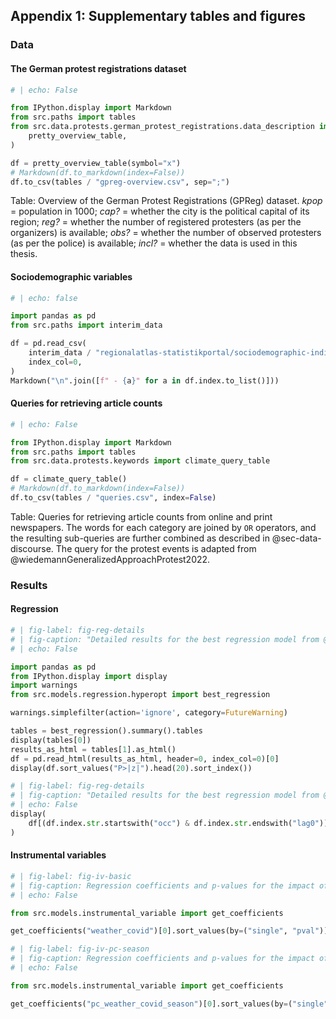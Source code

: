 ## Appendix 1: Supplementary tables and figures

### Data

#### The German protest registrations dataset

```python
# | echo: False

from IPython.display import Markdown
from src.paths import tables
from src.data.protests.german_protest_registrations.data_description import (
    pretty_overview_table,
)

df = pretty_overview_table(symbol="x")
# Markdown(df.to_markdown(index=False))
df.to_csv(tables / "gpreg-overview.csv", sep=";")
```

:::{.column-page}
\begingroup
\scriptsize\selectfont
\csvautobooktabular[separator=semicolon,respect sharp=true]{/Users/david/Repositories/protest-impact/report/tables/gpreg-overview.csv}
\endgroup
:::

Table: Overview of the German Protest Registrations (GPReg) dataset. _kpop_ = population in 1000; _cap?_ = whether the city is the political capital of its region; _reg?_ = whether the number of registered protesters (as per the organizers) is available; _obs?_ = whether the number of observed protesters (as per the police) is available; _incl?_ = whether the data is used in this thesis.


#### Sociodemographic variables {#sec-app-sociodem}

```python
# | echo: false

import pandas as pd
from src.paths import interim_data

df = pd.read_csv(
    interim_data / "regionalatlas-statistikportal/sociodemographic-indicators.csv",
    index_col=0,
)
Markdown("\n".join([f" - {a}" for a in df.index.to_list()]))
```


#### Queries for retrieving article counts {#sec-app-queries}

```python
# | echo: False

from IPython.display import Markdown
from src.paths import tables
from src.data.protests.keywords import climate_query_table

df = climate_query_table()
# Markdown(df.to_markdown(index=False))
df.to_csv(tables / "queries.csv", index=False)
```

:::{.column-page}
\begingroup
\footnotesize\selectfont
\csvautobooktabular[separator=comma,respect all]{/Users/david/Repositories/protest-impact/report/tables/queries.csv}
\endgroup
:::

Table: Queries for retrieving article counts from online and print newspapers. The words for each category are joined by `OR` operators, and the resulting sub-queries are further combined as described in @sec-data-discourse. The query for the protest events is adapted from @wiedemannGeneralizedApproachProtest2022.

### Results

#### Regression {#sec-app1-reg}

\begingroup
\footnotesize\selectfont
```python
# | fig-label: fig-reg-details
# | fig-caption: "Detailed results for the best regression model from @sec-res-reg. Dependent variable is the absolute number of articles mentioning climate change from the treatment date and the following day. Due to including time series lags there are overall 140 parameters plus a constant term, so only the 20 parameters with lowest p-values are displayed. Note that for the weekday dummies the first value (Friday) is dropped and the other dummies are to be interpreted in relation to it."
# | echo: False

import pandas as pd
from IPython.display import display
import warnings
from src.models.regression.hyperopt import best_regression

warnings.simplefilter(action='ignore', category=FutureWarning)

tables = best_regression().summary().tables
display(tables[0])
results_as_html = tables[1].as_html()
df = pd.read_html(results_as_html, header=0, index_col=0)[0]
display(df.sort_values("P>|z|").head(20).sort_index())
```
\endgroup

\begingroup
\footnotesize\selectfont
```python
# | fig-label: fig-reg-details
# | fig-caption: "Detailed results for the best regression model from @sec-res-reg: Coefficients for the occurrence of a protest."
# | echo: False
display(
    df[(df.index.str.startswith("occ") & df.index.str.endswith("lag0"))].sort_index()
)
```
\endgroup

#### Instrumental variables {#sec-app1-iv}


\begingroup
\footnotesize\selectfont
```python
# | fig-label: fig-iv-basic
# | fig-caption: Regression coefficients and p-values for the impact of the standardized instruments on the treatment, controlling for known confounders. In the left column each instrument is regressed on its own, in the right column all instruments together; in both cases together with the known confounders. Results are sorted by p-values for the single regressions.
# | echo: False

from src.models.instrumental_variable import get_coefficients

get_coefficients("weather_covid")[0].sort_values(by=("single", "pval"))
```
\endgroup

\begingroup
\footnotesize\selectfont
```python
# | fig-label: fig-iv-pc-season
# | fig-caption: Regression coefficients and p-values for the impact of the principal components of the seasonal and residual (deseasoned) variables on the treatment, controlling for known confounders. In the left column each instrument is regressed on its own, in the right column all instruments together; in both cases together with the known confounders. Results are sorted by p-values for the combined regression.
# | echo: False

from src.models.instrumental_variable import get_coefficients

get_coefficients("pc_weather_covid_season")[0].sort_values(by=("single", "pval")).head(10)
```
\endgroup
